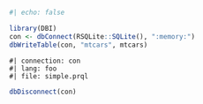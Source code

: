 ```prql
```

```r
#| echo: false

library(DBI)
con <- dbConnect(RSQLite::SQLite(), ":memory:")
dbWriteTable(con, "mtcars", mtcars)
```

```prql
#| connection: con
#| lang: foo
#| file: simple.prql
```

```r
dbDisconnect(con)
```
